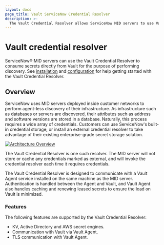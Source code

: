 ```yaml
---
layout: docs
page_title: Vault ServiceNow Credential Resolver
description: >-
  The Vault Credential Resolver allows ServiceNow MID servers to use Vault as an enterprise-grade external secret store.
---
```

<!-- TODO: clarify if this will be supported by OpenBao -->
# Vault credential resolver

ServiceNow® MID servers can use the Vault Credential Resolver to consume secrets
directly from Vault for the purpose of performing discovery. See
[installation](/vault/docs/platform/servicenow/installation) and
[configuration](/vault/docs/platform/servicenow/configuration) for help getting started
with the Vault Credential Resolver.

## Overview

ServiceNow uses MID servers deployed inside customer networks to perform
agent-less discovery of their infrastructure. As infrastructure such as databases
or servers are discovered, their attributes such as address and software versions
are stored in a database. Naturally, this process requires a wide array of
credentials. Customers can use ServiceNow's built-in credential storage, or install
an external credential resolver to take advantage of their existing enterprise-grade
secret storage solution.

[![Architecture Overview](/img/servicenow-vault-credential-resolver-diagram.png)](/img/servicenow-vault-credential-resolver-diagram.png)

The Vault Credential Resolver is one such resolver. The MID server will not
store or cache any credentials marked as external, and will invoke the
credential resolver each time it requires credentials.

The Vault Credential Resolver is designed to communicate with a Vault Agent
service installed on the same machine as the MID server. Authentication is
handled between the Agent and Vault, and Vault Agent also handles caching and
renewing leased secrets to ensure the load on Vault is minimized.

### Features

The following features are supported by the Vault Credential Resolver:

- KV, Active Directory and AWS secret engines.
- Communication with Vault via Vault Agent.
- TLS communication with Vault Agent.
